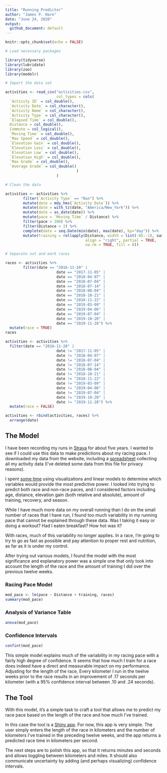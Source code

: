 ```yaml
---
title: "Running Predictor"
author: "James P. Hare"
date: "June 24, 2020"
output:
  github_document: default
---
```


```r
knitr::opts_chunk$set(echo = FALSE)

# Load necessary packages

library(tidyverse)
library(lubridate)
library(zoo)
library(modelr)

# Import the data set

activities <- read_csv("activities.csv",
                       col_types = cols(
  `Activity ID` = col_double(),
  `Activity Date` = col_character(),
  `Activity Name` = col_character(),
  `Activity Type` = col_character(),
  `Elapsed Time` = col_double(),
  Distance = col_double(),
  Commute = col_logical(),
  `Moving Time` = col_double(),
  `Max Speed` = col_double(),
  `Elevation Gain` = col_double(),
  `Elevation Loss` = col_double(),
  `Elevation Low` = col_double(),
  `Elevation High` = col_double(),
  `Max Grade` = col_double(),
  `Average Grade` = col_double()
                                )
                       )

# Clean the data

activities <- activities %>%
        filter(`Activity Type` == "Run") %>%
        mutate(date = mdy_hms(`Activity Date`)) %>%
        mutate(date = with_tz(date, "America/New_York")) %>%
        mutate(date = as_date(date)) %>%
        mutate(pace = `Moving Time` / Distance) %>%
        filter(pace > 200) %>%
        filter(Distance > 2) %>%
        complete(date = seq.Date(min(date), max(date), by="day")) %>%
        mutate(training = rollapply(Distance, width = list(-85:-1), sum, 
                                    align = "right", partial = TRUE, 
                                    na.rm = TRUE, fill = 0))

# Separate out and mark races

races <- activities %>%
        filter(date == "2016-11-20" | 
                       date == "2017-11-05" |
                       date == "2018-04-07" |
                       date == "2018-07-04" |
                       date == "2018-07-14" | 
                       date == "2018-08-04" |
                       date == "2018-10-21" |
                       date == "2018-11-22" |
                       date == "2019-03-09" |
                       date == "2019-04-06" |
                       date == "2019-07-04" |
                       date == "2019-10-20" |
                       date == "2019-11-28") %>%
  mutate(race = TRUE)
races

activities <- activities %>%
  filter(date == "2016-11-20" | 
                       date != "2017-11-05" |
                       date != "2018-04-07" |
                       date != "2018-07-04" |
                       date != "2018-07-14" | 
                       date != "2018-08-04" |
                       date != "2018-10-21" |
                       date != "2018-11-22" |
                       date != "2019-03-09" |
                       date != "2019-04-06" |
                       date != "2019-07-04" |
                       date != "2019-10-20" |
                       date != "2019-11-28") %>%
  mutate(race = FALSE)

activities <- rbind(activities, races) %>%
  arrange(date)
```
## The Model

I have been recording my runs in [Strava](https://www.strava.com/) for about five years. I wanted to see if I could use this data to make predictions about my racing pace. I downloaded my data from the website, including a [spreadsheet](https://github.com/jamesphare/running_predictor/blob/master/activities.csv) collecting all my activity data (I've deleted some data from this file for privacy reasons).  

I spent [some time](https://github.com/jamesphare/running_predictor/blob/master/running_project_notebook.md) using visualizations and linear models to determine which variables would provide the most predictive power. I looked into trying to predict both race and non-race paces, and I considered factors including age, distance, elevation gain (both relative and absolute), amount of training, recovery, and season. 

While I have much more data on my overall running than I do on the small number of races that I have run, I found too much variability in my running pace that cannot be explained through these data. Was I taking it easy or doing a workout? Had I eaten breakfast? How hot was it? 

With races, much of this variability no longer applies. In a race, I'm going to try to go as fast as possible and pay attention to proper rest and nutrition, as far as it is under my control.

After trying out various models, I found the model with the most significance and explanatory power was a simple one that only took into account the length of the race and the amount of training I did over the previous twelve weeks.

### Racing Pace Model

```r

mod_pace <- lm(pace ~ Distance + training, races)
summary(mod_pace)
```

### Analysis of Variance Table

```r
anova(mod_pace)
```

### Confidence Intervals

```r
confint(mod_pace)
```

This simple model explains much of the variability in my racing pace with a fairly high degree of confidence. It seems that how much I train for a race does indeed have a direct and measurable impact on my performance. Adjusting for the length of the race, Every kilometer I run in the twelve weeks prior to the race results in an improvement of .17 seconds per kilometer (with a 95% confidence interval between .10 and .24 seconds).

## The Tool

With this model, it's a simple task to craft a tool that allows me to predict my race pace based on the length of the race and how much I've trained. 

In this case the tool is a [Shiny app](https://github.com/jamesphare/running_predictor/blob/master/running_predictor/app.R). For now, this app is very simple. The user simply enters the length of the race in kilometers and the number of kilometers I've trained in the preceding twelve weeks, and the app returns a predicted race time in kilometers per second.

The next steps are to polish this app, so that it returns minutes and seconds and allows toggling between kilometers and miles. It should also communicate uncertainty by adding (and perhaps visualizing) confidence intervals.
